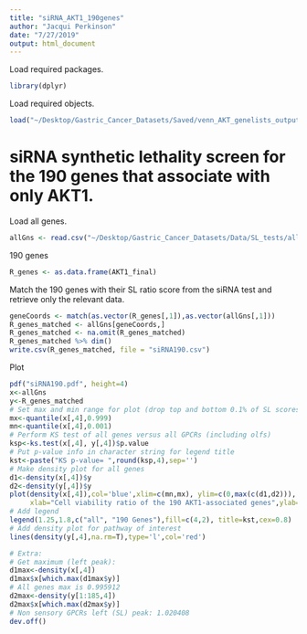 ```yaml
---
title: "siRNA_AKT1_190genes"
author: "Jacqui Perkinson"
date: "7/27/2019"
output: html_document
---
```


Load required packages.

```r
library(dplyr)
```

Load required objects.

```r
load("~/Desktop/Gastric_Cancer_Datasets/Saved/venn_AKT_genelists_output.Rdata")
```

# siRNA synthetic lethality screen for the 190 genes that associate with only AKT1.

Load all genes.

```r
allGns <- read.csv("~/Desktop/Gastric_Cancer_Datasets/Data/SL_tests/all_genes_tyler.csv")
```

190 genes 

```r
R_genes <- as.data.frame(AKT1_final)
```

Match the 190 genes with their SL ratio score from the siRNA test and retrieve only the relevant data.

```r
geneCoords <- match(as.vector(R_genes[,1]),as.vector(allGns[,1]))
R_genes_matched <- allGns[geneCoords,]
R_genes_matched <- na.omit(R_genes_matched)
R_genes_matched %>% dim()
write.csv(R_genes_matched, file = "siRNA190.csv")
```

Plot

```r
pdf("siRNA190.pdf", height=4)
x<-allGns
y<-R_genes_matched
# Set max and min range for plot (drop top and bottom 0.1% of SL scores)
mx<-quantile(x[,4],0.999)
mn<-quantile(x[,4],0.001)
# Perform KS test of all genes versus all GPCRs (including olfs)
ksp<-ks.test(x[,4], y[,4])$p.value
# Put p-value info in character string for legend title
kst<-paste("KS p-value= ",round(ksp,4),sep='')
# Make density plot for all genes
d1<-density(x[,4])$y
d2<-density(y[,4])$y
plot(density(x[,4]),col='blue',xlim=c(mn,mx), ylim=c(0,max(c(d1,d2))),
     xlab="Cell viability ratio of the 190 AKT1-associated genes",ylab="Density")
# Add legend
legend(1.25,1.8,c("all", "190 Genes"),fill=c(4,2), title=kst,cex=0.8)
# Add density plot for pathway of interest
lines(density(y[,4],na.rm=T),type='l',col='red')

# Extra:
# Get maximum (left peak):
d1max<-density(x[,4])
d1max$x[which.max(d1max$y)]
# All genes max is 0.995912
d2max<-density(y[1:185,4])
d2max$x[which.max(d2max$y)]
# Non sensory GPCRs left (SL) peak: 1.020408
dev.off()
```